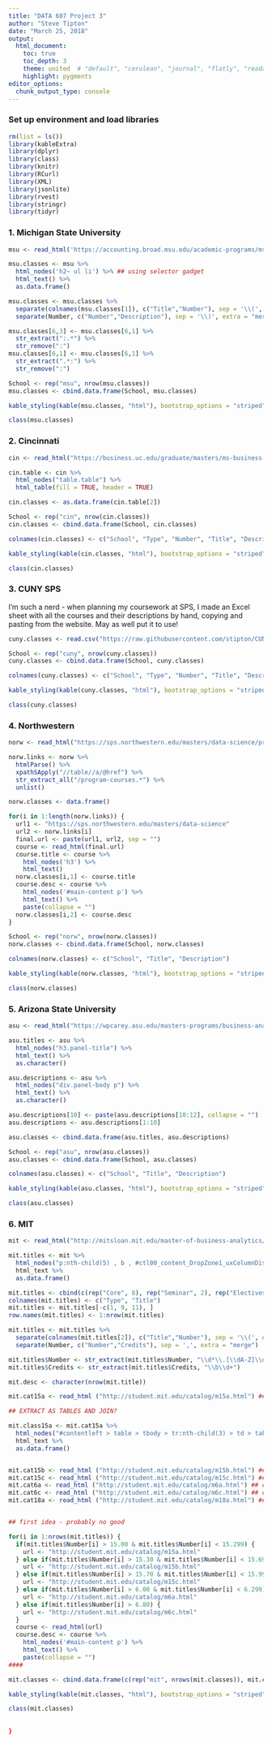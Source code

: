 ---
title: "DATA 607 Project 3"
author: "Steve Tipton"
date: "March 25, 2018"
output:
  html_document:
    toc: true
    toc_depth: 3  
    theme: united  # "default", "cerulean", "journal", "flatly", "readable", "spacelab", "united", "cosmo", "lumen", "paper", "sandstone", "simplex", "yeti"
    highlight: pygments
editor_options: 
  chunk_output_type: console
---

### Set up environment and load libraries

```{r, results = "hide", message = FALSE, warning = FALSE}
rm(list = ls())
library(kableExtra)
library(dplyr)
library(class)
library(knitr)
library(RCurl)
library(XML)
library(jsonlite)
library(rvest)
library(stringr)
library(tidyr)
```

### 1. Michigan State University

```{r}
msu <- read_html('https://accounting.broad.msu.edu/academic-programs/ms-business-analytics/course-descriptions/')

msu.classes <- msu %>%
  html_nodes('h2~ ul li') %>% ## using selector gadget
  html_text() %>%
  as.data.frame() 

msu.classes <- msu.classes %>%
  separate(colnames(msu.classes[1]), c("Title","Number"), sep = '\\(', extra = "merge") %>%
  separate(Number, c("Number","Description"), sep = '\\)', extra = "merge")

msu.classes[6,3] <- msu.classes[6,1] %>%
  str_extract(":.*") %>%
  str_remove(":")
msu.classes[6,1] <- msu.classes[6,1] %>%
  str_extract(".*:") %>%
  str_remove(":")

School <- rep("msu", nrow(msu.classes))
msu.classes <- cbind.data.frame(School, msu.classes)

kable_styling(kable(msu.classes, "html"), bootstrap_options = "striped")

class(msu.classes)
```

### 2. Cincinnati

```{r}
cin <- read_html("https://business.uc.edu/graduate/masters/ms-business-analytics/msba-academics.html")

cin.table <- cin %>% 
  html_nodes("table.table") %>%
  html_table(fill = TRUE, header = TRUE)

cin.classes <- as.data.frame(cin.table[2])

School <- rep("cin", nrow(cin.classes))
cin.classes <- cbind.data.frame(School, cin.classes)

colnames(cin.classes) <- c("School", "Type", "Number", "Title", "Description", "Syllabus")

kable_styling(kable(cin.classes, "html"), bootstrap_options = "striped")

class(cin.classes)
```

### 3. CUNY SPS

I'm such a nerd - when planning my coursework at SPS, I made an Excel sheet with all the courses and their descriptions by hand, copying and pasting from the website.  May as well put it to use!

```{r}
cuny.classes <- read.csv("https://raw.githubusercontent.com/stipton/CUNY-SPS/master/DATA%20607%20Project%203/cuny.classes.csv")

School <- rep("cuny", nrow(cuny.classes))
cuny.classes <- cbind.data.frame(School, cuny.classes)

colnames(cuny.classes) <- c("School", "Type", "Number", "Title", "Description", "Credits", "Prerequisites")

kable_styling(kable(cuny.classes, "html"), bootstrap_options = "striped")

class(cuny.classes)
```

### 4. Northwestern

```{r}
norw <- read_html("https://sps.northwestern.edu/masters/data-science/program-courses.php")

norw.links <- norw %>%
  htmlParse() %>%
  xpathSApply("//table//a/@href") %>%
  str_extract_all("/program-courses.*") %>%
  unlist()

norw.classes <- data.frame()

for(i in 1:length(norw.links)) {
  url1 <- "https://sps.northwestern.edu/masters/data-science"
  url2 <- norw.links[i]
  final.url <- paste(url1, url2, sep = "")
  course <- read_html(final.url)
  course.title <- course %>%
    html_nodes('h3') %>%
    html_text()
  norw.classes[i,1] <- course.title
  course.desc <- course %>%
    html_nodes('#main-content p') %>%
    html_text() %>%
    paste(collapse = "")
  norw.classes[i,2] <- course.desc
}

School <- rep("norw", nrow(norw.classes))
norw.classes <- cbind.data.frame(School, norw.classes)

colnames(norw.classes) <- c("School", "Title", "Description")

kable_styling(kable(norw.classes, "html"), bootstrap_options = "striped")

class(norw.classes)
```

### 5. Arizona State University

```{r}
asu <- read_html("https://wpcarey.asu.edu/masters-programs/business-analytics/curriculum")

asu.titles <- asu %>%
  html_nodes("h3.panel-title") %>% 
  html_text() %>%
  as.character() 

asu.descriptions <- asu %>%
  html_nodes("div.panel-body p") %>%
  html_text() %>%
  as.character()

asu.descriptions[10] <- paste(asu.descriptions[10:12], collapse = "")
asu.descriptions <- asu.descriptions[1:10]

asu.classes <- cbind.data.frame(asu.titles, asu.descriptions)

School <- rep("asu", nrow(asu.classes))
asu.classes <- cbind.data.frame(School, asu.classes)

colnames(asu.classes) <- c("School", "Title", "Description")

kable_styling(kable(asu.classes, "html"), bootstrap_options = "striped")

class(asu.classes)
```

### 6. MIT

```{r}
mit <- read_html("http://mitsloan.mit.edu/master-of-business-analytics/program-components/curriculum/")

mit.titles <- mit %>%
  html_nodes("p:nth-child(5) , b , #ctl00_content_DropZone1_uxColumnDisplay_ctl00_uxControlColumn_ctl00_uxWidgetHost_uxWidgetHost_widget_ux_Description li") %>% ## using selector gadget
  html_text %>%
  as.data.frame()

mit.titles <- cbind(c(rep("Core", 8), rep("Seminar", 2), rep("Electives", 27)), mit.titles[1])
colnames(mit.titles) <- c("Type", "Title")
mit.titles <- mit.titles[-c(1, 9, 11), ]
row.names(mit.titles) <- 1:nrow(mit.titles)

mit.titles <- mit.titles %>%
  separate(colnames(mit.titles[2]), c("Title","Number"), sep = '\\(', extra = "merge") %>%
  separate(Number, c("Number","Credits"), sep = ',', extra = "merge")

mit.titles$Number <- str_extract(mit.titles$Number, "\\d*\\.[\\dA-Z]\\d*")
mit.titles$Credits <- str_extract(mit.titles$Credits, "\\b\\d+")

mit.desc <- character(nrow(mit.title))

mit.cat15a <- read_html ("http://student.mit.edu/catalog/m15a.html") ## class number in (15.00, 15.299)

## EXTRACT AS TABLES AND JOIN?

mit.class15a <- mit.cat15a %>%
  html_nodes("#contentleft > table > tbody > tr:nth-child(3) > td > table:nth-child(4) > tbody > tr > td > h3:nth-child(651)") %>% ## using selector gadget
  html_text %>%
  as.data.frame()


mit.cat15b <- read_html ("http://student.mit.edu/catalog/m15b.html") ## class number in (15.30, 15.699) 
mit.cat15c <- read_html ("http://student.mit.edu/catalog/m15c.html") ## class number in (15.70, 15.999) 
mit.cat6a <- read_html ("http://student.mit.edu/catalog/m6a.html") ## class number in (6.00, 6.299)
mit.cat6c <- read_html ("http://student.mit.edu/catalog/m6c.html") ## class number in (6.80, 6.999)
mit.cat18a <- read_html ("http://student.mit.edu/catalog/m18a.html") ## class number in (18.00, 18.299)


## first idea - probably no good

for(i in 1:nrows(mit.titles)) {
  if(mit.titles$Number[i] > 15.00 & mit.titles$Number[i] < 15.299) {
    url <- "http://student.mit.edu/catalog/m15a.html"
  } else if(mit.titles$Number[i] > 15.30 & mit.titles$Number[i] < 15.699) {
    url <- "http://student.mit.edu/catalog/m15b.html"
  } else if(mit.titles$Number[i] > 15.70 & mit.titles$Number[i] < 15.999) {
    url <- "http://student.mit.edu/catalog/m15c.html"
  } else if(mit.titles$Number[i] > 6.00 & mit.titles$Number[i] < 6.299) {
    url <- "http://student.mit.edu/catalog/m6a.html"
  } else if(mit.titles$Number[i] > 6.80) {
    url <- "http://student.mit.edu/catalog/m6c.html"
  } 
  course <- read_html(url)
  course.desc <- course %>%
    html_nodes('#main-content p') %>%
    html_text() %>%
    paste(collapse = "")
####  

mit.classes <- cbind.data.frame(c(rep("mit", nrows(mit.classes)), mit.classes)

kable_styling(kable(mit.classes, "html"), bootstrap_options = "striped")

class(mit.classes)  
  
  
}

```
